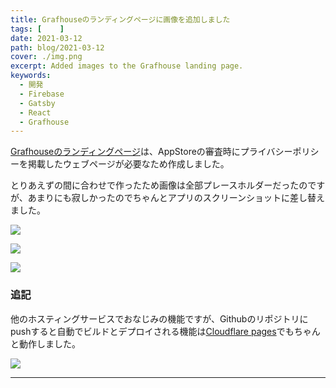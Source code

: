 ```yaml
---
title: Grafhouseのランディングページに画像を追加しました
tags: [    ]
date: 2021-03-12
path: blog/2021-03-12
cover: ./img.png
excerpt: Added images to the Grafhouse landing page.
keywords:
  - 開発
  - Firebase
  - Gatsby
  - React
  - Grafhouse
---
```


[Grafhouseのランディングページ](https://grafhouse.ml/)は、AppStoreの審査時にプライバシーポリシーを掲載したウェブページが必要なため作成しました。

とりあえずの間に合わせで作ったため画像は全部プレースホルダーだったのですが、あまりにも寂しかったのでちゃんとアプリのスクリーンショットに差し替えました。

![](./img1.png)

![](./img2.png)

![](./img3.png)

### 追記

他のホスティングサービスでおなじみの機能ですが、Githubのリポジトリにpushすると自動でビルドとデプロイされる機能は[Cloudflare pages](https://grafhouse.pages.dev/)でもちゃんと動作しました。

![](./img4.png)

---